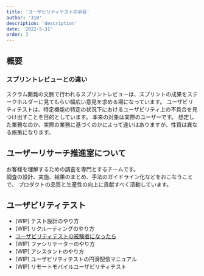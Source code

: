 ```yaml
---
title: 'ユーザビリティテストの手引'
author: '310'
description: 'description'
date: '2022-5-31'
order: 3
---
```

<!-- textlint-disable -->
## 概要

### スプリントレビューとの違い
スクラム開発の文脈で行われるスプリントレビューは、スプリントの成果をステークホルダーに見てもらい幅広い意見を求める場になっています。
ユーザビリティテストは、特定機能の特定の状況下におけるユーザビリティ上の不具合を見つけ出すことを目的としています。
本来の対象は実際のユーザーです。
想定した業務なのか、実際の業務に基づくのかによって違いはありますが、性質は異なる施策になります。

## ユーザーリサーチ推進室について
お客様を理解するための調査を専門とするチームです。  
調査の設計、実施、結果のまとめ、手法のガイドライン化などをおこなうことで、
プロダクトの品質と生産性の向上に貢献すべく活動しています。

## ユーザビリティテスト

- [WIP] テスト設計のやり方
- [WIP] リクルーティングのやり方
- [ユーザビリティテストの被験者になったら](/products/design-process/user-research/usability-test)
- [WIP] ファシリテーターのやり方
- [WIP] アシスタントのやり方
- [WIP] ユーザビリティテストの円滑配信マニュアル
- [WIP] リモートモバイルユーザビリティテスト
<!-- textlint-disable -->
